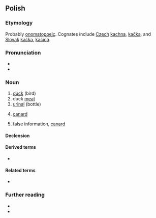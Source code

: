 {{also|Kaczka|kaczką}}
==Polish==

===Etymology===
Probably [[onomatopoeic]]. Cognates include [[Czech]] [[kachna]], [[kačka]], and [[Slovak]] [[kačka]], [[kačica]].

===Pronunciation===
* {{pl-IPA}}
* {{audio|pl|Pl-kaczka.ogg|audio}}

===Noun===
{{pl-noun|f|dim=kaczuszka}}

# [[duck]] (bird)
# duck [[meat]]
# [[urinal]] (bottle)
# {{lb|pl|aeronautics}} [[canard]]
# {{lb|pl|colloquial}} false information, [[canard]]

====Declension====
{{pl-decl-noun-f}}

====Derived terms====
* {{l|pl|kaczka dziennikarska}}

====Related terms====
* {{qualifier|adjective}} {{l|pl|kaczy}}

===Further reading===
* {{R:pl:WSJP}}
* {{R:PWN}}

{{c|pl|Containers|Ducks|Meats}}